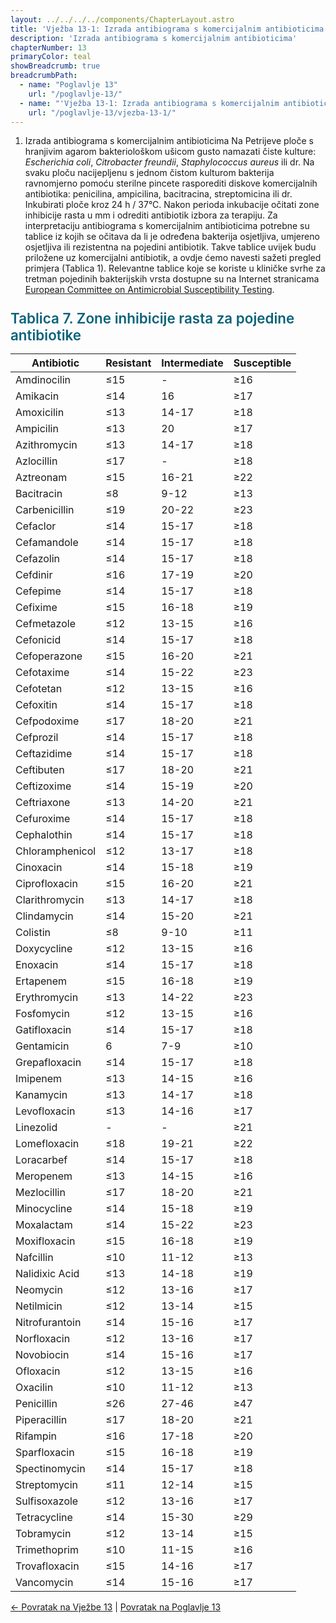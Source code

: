 ```yaml
---
layout: ../../../../components/ChapterLayout.astro
title: 'Vježba 13-1: Izrada antibiograma s komercijalnim antibioticima'
description: 'Izrada antibiograma s komercijalnim antibioticima'
chapterNumber: 13
primaryColor: teal
showBreadcrumb: true
breadcrumbPath:
  - name: "Poglavlje 13"
    url: "/poglavlje-13/"
  - name: "'Vježba 13-1: Izrada antibiograma s komercijalnim antibioticima'"
    url: "/poglavlje-13/vjezba-13-1/"
---
```


1. Izrada antibiograma s komercijalnim antibioticima
Na Petrijeve ploče s hranjivim agarom bakteriološkom ušicom gusto namazati čiste kulture: *Escherichia coli*, *Citrobacter freundii*, *Staphylococcus aureus* ili dr. Na svaku ploču nacijepljenu s jednom čistom kulturom bakterija ravnomjerno pomoću sterilne pincete rasporediti diskove komercijalnih antibiotika: penicilina, ampicilina, bacitracina, streptomicina ili dr. Inkubirati ploče kroz 24 h / 37°C. Nakon perioda inkubacije očitati zone inhibicije rasta u mm i odrediti  antibiotik izbora za terapiju. Za interpretaciju antibiograma s komercijalnim antibioticima potrebne su tablice iz kojih se očitava da li je određena bakterija osjetljiva, umjereno osjetljiva ili rezistentna na pojedini antibiotik. Takve tablice uvijek budu priložene uz komercijalni antibiotik, a ovdje ćemo navesti sažeti pregled primjera (Tablica 1). Relevantne tablice koje se koriste u kliničke svrhe za tretman pojedinih bakterijskih vrsta dostupne su na Internet stranicama [European Committee on Antimicrobial Susceptibility Testing](https://www.eucast.org/clinical_breakpoints).  


<h3 style="color: #096279; font-size: 1.4rem; font-weight: 600; margin: 1.5rem 0 1rem 0;">Tablica 7. Zone inhibicije rasta za pojedine antibiotike</h3>

| Antibiotic | Resistant | Intermediate | Susceptible |
|------------|-----------|--------------|-------------|
| Amdinocilin | ≤15 | - | ≥16 |
| Amikacin | ≤14 | 16 | ≥17 |
| Amoxicilin | ≤13 | 14-17 | ≥18 |
| Ampicilin | ≤13 | 20 | ≥17 |
| Azithromycin | ≤13 | 14-17 | ≥18 |
| Azlocillin | ≤17 | - | ≥18 |
| Aztreonam | ≤15 | 16-21 | ≥22 |
| Bacitracin | ≤8 | 9-12 | ≥13 |
| Carbenicillin | ≤19 | 20-22 | ≥23 |
| Cefaclor | ≤14 | 15-17 | ≥18 |
| Cefamandole | ≤14 | 15-17 | ≥18 |
| Cefazolin | ≤14 | 15-17 | ≥18 |
| Cefdinir | ≤16 | 17-19 | ≥20 |
| Cefepime | ≤14 | 15-17 | ≥18 |
| Cefixime | ≤15 | 16-18 | ≥19 |
| Cefmetazole | ≤12 | 13-15 | ≥16 |
| Cefonicid | ≤14 | 15-17 | ≥18 |
| Cefoperazone | ≤15 | 16-20 | ≥21 |
| Cefotaxime | ≤14 | 15-22 | ≥23 |
| Cefotetan | ≤12 | 13-15 | ≥16 |
| Cefoxitin | ≤14 | 15-17 | ≥18 |
| Cefpodoxime | ≤17 | 18-20 | ≥21 |
| Cefprozil | ≤14 | 15-17 | ≥18 |
| Ceftazidime | ≤14 | 15-17 | ≥18 |
| Ceftibuten | ≤17 | 18-20 | ≥21 |
| Ceftizoxime | ≤14 | 15-19 | ≥20 |
| Ceftriaxone | ≤13 | 14-20 | ≥21 |
| Cefuroxime | ≤14 | 15-17 | ≥18 |
| Cephalothin | ≤14 | 15-17 | ≥18 |
| Chloramphenicol | ≤12 | 13-17 | ≥18 |
| Cinoxacin | ≤14 | 15-18 | ≥19 |
| Ciprofloxacin | ≤15 | 16-20 | ≥21 |
| Clarithromycin | ≤13 | 14-17 | ≥18 |
| Clindamycin | ≤14 | 15-20 | ≥21 |
| Colistin | ≤8 | 9-10 | ≥11 |
| Doxycycline | ≤12 | 13-15 | ≥16 |
| Enoxacin | ≤14 | 15-17 | ≥18 |
| Ertapenem | ≤15 | 16-18 | ≥19 |
| Erythromycin | ≤13 | 14-22 | ≥23 |
| Fosfomycin | ≤12 | 13-15 | ≥16 |
| Gatifloxacin | ≤14 | 15-17 | ≥18 |
| Gentamicin | 6 | 7-9 | ≥10 |
| Grepafloxacin | ≤14 | 15-17 | ≥18 |
| Imipenem | ≤13 | 14-15 | ≥16 |
| Kanamycin | ≤13 | 14-17 | ≥18 |
| Levofloxacin | ≤13 | 14-16 | ≥17 |
| Linezolid | - | - | ≥21 |
| Lomefloxacin | ≤18 | 19-21 | ≥22 |
| Loracarbef | ≤14 | 15-17 | ≥18 |
| Meropenem | ≤13 | 14-15 | ≥16 |
| Mezlocillin | ≤17 | 18-20 | ≥21 |
| Minocycline | ≤14 | 15-18 | ≥19 |
| Moxalactam | ≤14 | 15-22 | ≥23 |
| Moxifloxacin | ≤15 | 16-18 | ≥19 |
| Nafcillin | ≤10 | 11-12 | ≥13 |
| Nalidixic Acid | ≤13 | 14-18 | ≥19 |
| Neomycin | ≤12 | 13-16 | ≥17 |
| Netilmicin | ≤12 | 13-14 | ≥15 |
| Nitrofurantoin | ≤14 | 15-16 | ≥17 |
| Norfloxacin | ≤12 | 13-16 | ≥17 |
| Novobiocin | ≤14 | 15-16 | ≥17 |
| Ofloxacin | ≤12 | 13-15 | ≥16 |
| Oxacilin | ≤10 | 11-12 | ≥13 |
| Penicillin | ≤26 | 27-46 | ≥47 |
| Piperacillin | ≤17 | 18-20 | ≥21 |
| Rifampin | ≤16 | 17-18 | ≥20 |
| Sparfloxacin | ≤15 | 16-18 | ≥19 |
| Spectinomycin | ≤14 | 15-17 | ≥18 |
| Streptomycin | ≤11 | 12-14 | ≥15 |
| Sulfisoxazole | ≤12 | 13-16 | ≥17 |
| Tetracycline | ≤14 | 15-30 | ≥29 |
| Tobramycin | ≤12 | 13-14 | ≥15 |
| Trimethoprim | ≤10 | 11-15 | ≥16 |
| Trovafloxacin | ≤15 | 14-16 | ≥17 |
| Vancomycin | ≤14 | 15-16 | ≥17 |

[← Povratak na Vježbe 13](../vjezba-13) | [Povratak na Poglavlje 13](/poglavlje-13/)
